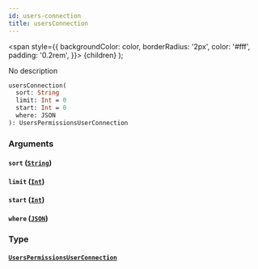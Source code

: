 ```yaml
---
id: users-connection
title: usersConnection
---
```


<span
style={{
      backgroundColor: color,
      borderRadius: '2px',
      color: '#fff',
      padding: '0.2rem',
    }}>
{children}
</span>
);

No description

```graphql
usersConnection(
  sort: String
  limit: Int = 0
  start: Int = 0
  where: JSON
): UsersPermissionsUserConnection

```

### Arguments

#### `sort` ([`String`](/v1/scalars/string))

#### `limit` ([`Int`](/v1/scalars/int))

#### `start` ([`Int`](/v1/scalars/int))

#### `where` ([`JSON`](/v1/scalars/json))

### Type

#### [`UsersPermissionsUserConnection`](/v1/objects/users-permissions-user-connection)
